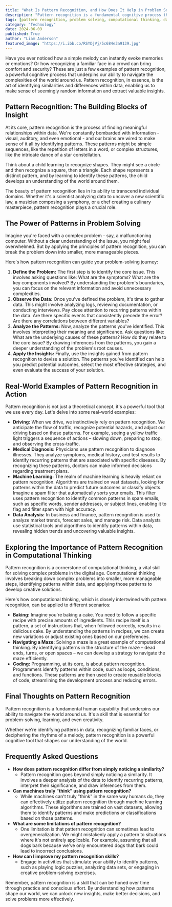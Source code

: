```yaml
---
title: "What Is Pattern Recognition, and How Does It Help in Problem Solving?"
description: "Pattern recognition is a fundamental cognitive process that helps us make sense of information and solve problems. This blog post explores how pattern recognition works, its uses in various fields like medicine and technology, and how it plays a crucial role in computational thinking."
tags: [pattern recognition, problem solving, computational thinking, data analysis, machine learning, cognitive skills, technology, science, artificial intelligence, learning]
category: "Technology"
date: 2024-06-09
published: True
author: "Liam Anderson"
featured_image: "https://i.ibb.co/RSYDjVj/5c684e3a9139.jpg"
---
```



Have you ever noticed how a simple melody can instantly evoke memories or emotions? Or how recognizing a familiar face in a crowd can bring comfort and security? These are just a few examples of pattern recognition, a powerful cognitive process that underpins our ability to navigate the complexities of the world around us. Pattern recognition, in essence, is the art of identifying similarities and differences within data, enabling us to make sense of seemingly random information and extract valuable insights.

## Pattern Recognition: The Building Blocks of Insight

At its core, pattern recognition is the process of finding meaningful relationships within data. We're constantly bombarded with information - visual, auditory, and even emotional - and our brains are wired to make sense of it all by identifying patterns. These patterns might be simple sequences, like the repetition of letters in a word, or complex structures, like the intricate dance of a star constellation.  

Think about a child learning to recognize shapes. They might see a circle and then recognize a square, then a triangle. Each shape represents a distinct pattern, and by learning to identify these patterns, the child develops an understanding of the world around them.  

The beauty of pattern recognition lies in its ability to transcend individual domains. Whether it's a scientist analyzing data to uncover a new scientific law, a musician composing a symphony, or a chef creating a culinary masterpiece, pattern recognition plays a crucial role. 

## The Power of Patterns in Problem Solving

Imagine you're faced with a complex problem - say, a malfunctioning computer. Without a clear understanding of the issue, you might feel overwhelmed. But by applying the principles of pattern recognition, you can break the problem down into smaller, more manageable pieces. 

Here's how pattern recognition can guide your problem-solving journey:

1. **Define the Problem:**  The first step is to identify the core issue. This involves asking questions like: What are the symptoms? What are the key components involved? By understanding the problem's boundaries, you can focus on the relevant information and avoid unnecessary complexities. 
2. **Observe the Data:** Once you've defined the problem, it's time to gather data. This might involve analyzing logs, reviewing documentation, or conducting interviews. Pay close attention to recurring patterns within the data. Are there specific events that consistently precede the error?  Are there any correlations between different variables?
3. **Analyze the Patterns:** Now, analyze the patterns you've identified. This involves interpreting their meaning and significance. Ask questions like: What are the underlying causes of these patterns? How do they relate to the core issue? By drawing inferences from the patterns, you gain a deeper understanding of the problem's root causes. 
4. **Apply the Insights:** Finally, use the insights gained from pattern recognition to devise a solution. The patterns you've identified can help you predict potential outcomes, select the most effective strategies, and even evaluate the success of your solution.

## Real-World Examples of Pattern Recognition in Action

Pattern recognition is not just a theoretical concept, it's a powerful tool that we use every day. Let's delve into some real-world examples:

* **Driving:**  When we drive, we instinctively rely on pattern recognition. We anticipate the flow of traffic, recognize potential hazards, and adjust our driving based on these patterns. For example, seeing a yellow traffic light triggers a sequence of actions – slowing down, preparing to stop, and observing the cross-traffic. 
* **Medical Diagnosis:** Physicians use pattern recognition to diagnose illnesses. They analyze symptoms, medical history, and test results to identify recurring patterns that are associated with specific diseases.  By recognizing these patterns, doctors can make informed decisions regarding treatment plans.
* **Machine Learning:** The realm of machine learning is heavily reliant on pattern recognition. Algorithms are trained on vast datasets, looking for patterns within the data to predict future outcomes or classify objects.  Imagine a spam filter that automatically sorts your emails.  This filter uses pattern recognition to identify common patterns in spam emails, such as specific words, sender addresses, or subject lines, enabling it to flag and filter spam with high accuracy.
* **Data Analysis:** In business and finance, pattern recognition is used to analyze market trends, forecast sales, and manage risk. Data analysts use statistical tools and algorithms to identify patterns within data, revealing hidden trends and uncovering valuable insights.

## Exploring the Importance of Pattern Recognition in Computational Thinking

Pattern recognition is a cornerstone of computational thinking, a vital skill for solving complex problems in the digital age.  Computational thinking involves breaking down complex problems into smaller, more manageable steps, identifying patterns within data, and applying those patterns to develop creative solutions. 

Here's how computational thinking, which is closely intertwined with pattern recognition,  can be applied to different scenarios:

* **Baking:**  Imagine you're baking a cake.  You need to follow a specific recipe with precise amounts of ingredients. This recipe itself is a pattern, a set of instructions that, when followed correctly, results in a delicious cake. By understanding the patterns in recipes, we can create new variations or adjust existing ones based on our preferences.  
* **Navigating a Maze:**  Solving a maze is a great example of computational thinking. By identifying patterns in the structure of the maze – dead ends, turns, or open spaces – we can develop a strategy to navigate the maze efficiently. 
* **Coding:** Programming, at its core, is about pattern recognition.  Programmers identify patterns within code, such as loops, conditions, and functions.  These patterns are then used to create reusable blocks of code, streamlining the development process and reducing errors.  

## Final Thoughts on Pattern Recognition

Pattern recognition is a fundamental human capability that underpins our ability to navigate the world around us.  It's a skill that is essential for problem-solving, learning, and even creativity. 

Whether we're identifying patterns in data, recognizing familiar faces, or deciphering the rhythms of a melody, pattern recognition is a powerful cognitive tool that shapes our understanding of the world. 

## Frequently Asked Questions

* **How does pattern recognition differ from simply noticing a similarity?**
    * Pattern recognition goes beyond simply noticing a similarity.  It involves a deeper analysis of the data to identify recurring patterns,  interpret their significance, and draw inferences from them. 
* **Can machines truly "think" using pattern recognition?**
    * While machines can't truly "think" in the same way humans do,  they can effectively utilize pattern recognition through machine learning algorithms. These algorithms are trained on vast datasets, allowing them to identify patterns and make predictions or classifications based on those patterns. 
* **What are some limitations of pattern recognition?**
    *  One limitation is that pattern recognition can sometimes lead to overgeneralization.  We might mistakenly apply a pattern to situations where it's not entirely applicable. For example, assuming that all dogs bark because we've only encountered dogs that bark could lead to incorrect conclusions.
* **How can I improve my pattern recognition skills?**
    * Engage in activities that stimulate your ability to identify patterns, such as playing logic puzzles,  analyzing data sets, or engaging in creative problem-solving exercises.   

Remember, pattern recognition is a skill that can be honed over time through practice and conscious effort.  By understanding how patterns shape our world, we can unlock new insights, make better decisions, and solve problems more effectively.  
